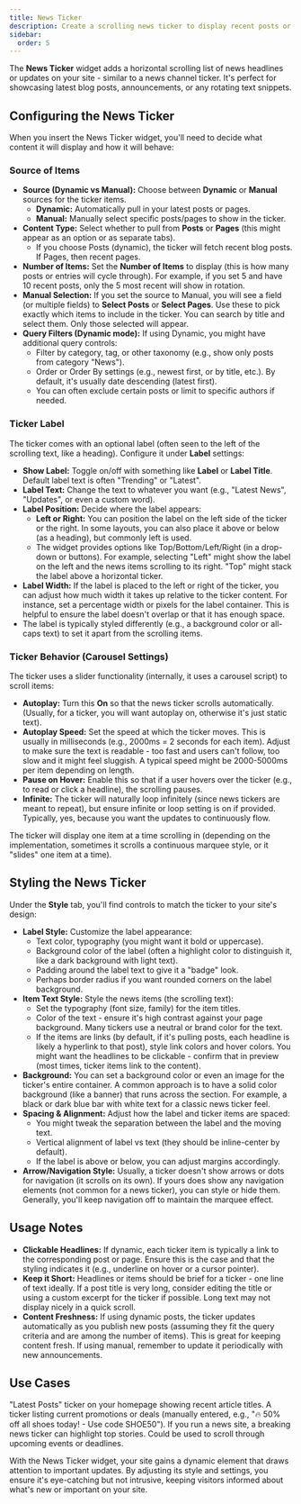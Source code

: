 ```yaml
---
title: News Ticker
description: Create a scrolling news ticker to display recent posts or custom messages, with customizable labels and animation.
sidebar:
  order: 5
---
```



The **News Ticker** widget adds a horizontal scrolling list of news headlines or updates on your site - similar to a news channel ticker. It's perfect for showcasing latest blog posts, announcements, or any rotating text snippets.

## Configuring the News Ticker

When you insert the News Ticker widget, you'll need to decide what content it will display and how it will behave:

### Source of Items

- **Source (Dynamic vs Manual):** Choose between **Dynamic** or **Manual** sources for the ticker items.
  - **Dynamic:** Automatically pull in your latest posts or pages. 
  - **Manual:** Manually select specific posts/pages to show in the ticker.
- **Content Type:** Select whether to pull from **Posts** or **Pages** (this might appear as an option or as separate tabs).
  - If you choose Posts (dynamic), the ticker will fetch recent blog posts. If Pages, then recent pages.
- **Number of Items:** Set the **Number of Items** to display (this is how many posts or entries will cycle through). For example, if you set 5 and have 10 recent posts, only the 5 most recent will show in rotation.
- **Manual Selection:** If you set the source to Manual, you will see a field (or multiple fields) to **Select Posts** or **Select Pages**. Use these to pick exactly which items to include in the ticker. You can search by title and select them. Only those selected will appear.
- **Query Filters (Dynamic mode):** If using Dynamic, you might have additional query controls:
  - Filter by category, tag, or other taxonomy (e.g., show only posts from category "News").
  - Order or Order By settings (e.g., newest first, or by title, etc.). By default, it's usually date descending (latest first).
  - You can often exclude certain posts or limit to specific authors if needed.

### Ticker Label

The ticker comes with an optional label (often seen to the left of the scrolling text, like a heading). Configure it under **Label** settings:

- **Show Label:** Toggle on/off with something like **Label** or **Label Title**. Default label text is often "Trending" or "Latest".
- **Label Text:** Change the text to whatever you want (e.g., "Latest News", "Updates", or even a custom word).
- **Label Position:** Decide where the label appears:
  - **Left or Right:** You can position the label on the left side of the ticker or the right. In some layouts, you can also place it above or below (as a heading), but commonly left is used.
  - The widget provides options like Top/Bottom/Left/Right (in a drop-down or buttons). For example, selecting "Left" might show the label on the left and the news items scrolling to its right. "Top" might stack the label above a horizontal ticker.
- **Label Width:** If the label is placed to the left or right of the ticker, you can adjust how much width it takes up relative to the ticker content. For instance, set a percentage width or pixels for the label container. This is helpful to ensure the label doesn't overlap or that it has enough space.
- The label is typically styled differently (e.g., a background color or all-caps text) to set it apart from the scrolling items.

### Ticker Behavior (Carousel Settings)

The ticker uses a slider functionality (internally, it uses a carousel script) to scroll items:

- **Autoplay:** Turn this **On** so that the news ticker scrolls automatically. (Usually, for a ticker, you will want autoplay on, otherwise it's just static text).
- **Autoplay Speed:** Set the speed at which the ticker moves. This is usually in milliseconds (e.g., 2000ms = 2 seconds for each item). Adjust to make sure the text is readable - too fast and users can't follow, too slow and it might feel sluggish. A typical speed might be 2000-5000ms per item depending on length.
- **Pause on Hover:** Enable this so that if a user hovers over the ticker (e.g., to read or click a headline), the scrolling pauses.
- **Infinite:** The ticker will naturally loop infinitely (since news tickers are meant to repeat), but ensure infinite or loop setting is on if provided. Typically, yes, because you want the updates to continuously flow.

The ticker will display one item at a time scrolling in (depending on the implementation, sometimes it scrolls a continuous marquee style, or it "slides" one item at a time).

## Styling the News Ticker

Under the **Style** tab, you'll find controls to match the ticker to your site's design:

- **Label Style:** Customize the label appearance:
  - Text color, typography (you might want it bold or uppercase).
  - Background color of the label (often a highlight color to distinguish it, like a dark background with light text).
  - Padding around the label text to give it a "badge" look.
  - Perhaps border radius if you want rounded corners on the label background.
- **Item Text Style:** Style the news items (the scrolling text):
  - Set the typography (font size, family) for the item titles.
  - Color of the text - ensure it's high contrast against your page background. Many tickers use a neutral or brand color for the text.
  - If the items are links (by default, if it's pulling posts, each headline is likely a hyperlink to that post), style link colors and hover colors. You might want the headlines to be clickable - confirm that in preview (most times, ticker items link to the content).
- **Background:** You can set a background color or even an image for the ticker's entire container. A common approach is to have a solid color background (like a banner) that runs across the section. For example, a black or dark blue bar with white text for a classic news ticker feel.
- **Spacing & Alignment:** Adjust how the label and ticker items are spaced:
  - You might tweak the separation between the label and the moving text.
  - Vertical alignment of label vs text (they should be inline-center by default).
  - If the label is above or below, you can adjust margins accordingly.
- **Arrow/Navigation Style:** Usually, a ticker doesn't show arrows or dots for navigation (it scrolls on its own). If yours does show any navigation elements (not common for a news ticker), you can style or hide them. Generally, you'll keep navigation off to maintain the marquee effect.

## Usage Notes

- **Clickable Headlines:** If dynamic, each ticker item is typically a link to the corresponding post or page. Ensure this is the case and that the styling indicates it (e.g., underline on hover or a cursor pointer).
- **Keep it Short:** Headlines or items should be brief for a ticker - one line of text ideally. If a post title is very long, consider editing the title or using a custom excerpt for the ticker if possible. Long text may not display nicely in a quick scroll.
- **Content Freshness:** If using dynamic posts, the ticker updates automatically as you publish new posts (assuming they fit the query criteria and are among the number of items). This is great for keeping content fresh. If using manual, remember to update it periodically with new announcements.

## Use Cases

<CardGrid stagger>
  <Card title='Blog Updates'>"Latest Posts" ticker on your homepage showing recent article titles.</Card>
  <Card title='Promotions'>A ticker listing current promotions or deals (manually entered, e.g., "🔥 50% off all shoes today! - Use code SHOE50").</Card>
  <Card title='News Headlines'>If you run a news site, a breaking news ticker can highlight top stories.</Card>
  <Card title='Event Schedule'>Could be used to scroll through upcoming events or deadlines.</Card>
</CardGrid>

With the News Ticker widget, your site gains a dynamic element that draws attention to important updates. By adjusting its style and settings, you ensure it's eye-catching but not intrusive, keeping visitors informed about what's new or important on your site.
